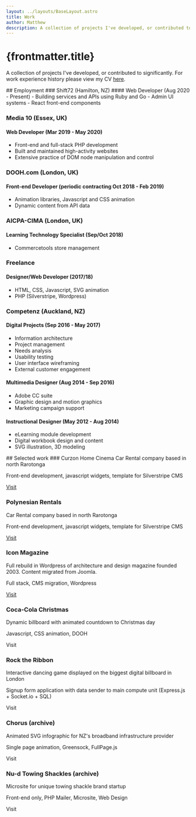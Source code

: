 ```yaml
---
layout: ../layouts/BaseLayout.astro
title: Work
author: Matthew
description: A collection of projects I've developed, or contributed to significantly. For work experience history please view my CV <a>here.</a>
--- 
```




# {frontmatter.title}
A collection of projects I've developed, or contributed to significantly. For work experience history please view my CV <a target="_blank" rel="noopener noreferrer" href="CV.pdf">here</a>.

<div class={styles["two-column"]}>
<div>
## Employment
<Card>
### Shift72  (Hamilton, NZ)
#### Web Developer (Aug 2020 - Present)
- Building services and APIs using Ruby and Go
- Admin UI systems
- React front-end components

### Media 10  (Essex, UK)
#### Web Developer (Mar 2019 - May 2020)
- Front-end and full-stack PHP development
- Built and maintained high-activity websites
- Extensive practice of DOM node manipulation and control


### DOOH.com  (London, UK)
#### Front-end Developer (periodic contracting Oct 2018 - Feb 2019)
- Animation libraries, Javascript and CSS animation
- Dynamic content from API data

### AICPA-CIMA  (London, UK)
#### Learning Technology Specialist (Sep/Oct 2018)
- Commercetools store management

### Freelance
#### Designer/Web Developer (2017/18)
- HTML, CSS, Javascript, SVG animation
- PHP (Silverstripe, Wordpress)

### Competenz (Auckland, NZ)
#### Digital Projects (Sep 2016 - May 2017)
- Information architecture
- Project management
- Needs analysis
- Usability testing
- User interface wireframing
- External customer engagement

#### Multimedia Designer  (Aug 2014 - Sep 2016)
- Adobe CC suite
- Graphic design and motion graphics
- Marketing campaign support

#### Instructional Designer (May 2012 - Aug 2014)
- eLearning module development
- Digital workbook design and content
- SVG illustration, 3D modeling
</Card>
</div>
<div>
## Selected work
<Card>
### Curzon Home Cinema
Car Rental company based in north Rarotonga

Front-end development, javascript widgets, template for Silverstripe CMS

<a href="https://homecinema.curzon.com" target="_blank"> Visit</a>
</Card>
<Card>
### Polynesian Rentals
Car Rental company based in north Rarotonga

Front-end development, javascript widgets, template for Silverstripe CMS

<a href="https://www.polynesianhire.co.ck/" target="_blank"> Visit</a>
</Card>
<Card>
### Icon Magazine
Full rebuild in Wordpress of architecture and design magazine founded 2003. Content migrated from Joomla.

Full stack, CMS migration, Wordpress

<a href="https://www.iconeye.com/" target="_blank"> Visit</a>
</Card>
<Card>
### Coca-Cola Christmas
Dynamic billboard with animated countdown to Christmas day

Javascript, CSS animation, DOOH

Visit
</Card>
<Card>
### Rock the Ribbon
Interactive dancing game displayed on the biggest digital billboard in London

Signup form application with data sender to main compute unit (Express.js + Socket.io + SQL)

Visit
</Card>
<Card>
### Chorus (archive)
Animated SVG infographic for NZ's broadband infrastructure provider

Single page animation, Greensock, FullPage.js

Visit
</Card>
<Card>
### Nu-d Towing Shackles (archive)
Microsite for unique towing shackle brand startup

Front-end only, PHP Mailer, Microsite, Web Design

Visit
</Card>
</div>
</div>